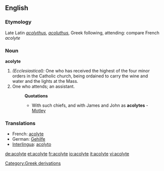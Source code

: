 ==English==

===Etymology===
Late Latin ''[[acolythus]]'', ''[[acoluthus]]'', Greek following, attending: compare French ''acolyte''
===Noun===
'''acolyte'''

#''(Ecclesiastical):'' One who has received the highest of the four minor orders in the Catholic church, being ordained to carry the wine and water and the lights at the Mass.
#One who attends; an assistant. 
#:'''Quotations'''
#:*With such chiefs, and with James and John as '''acolytes''' - [[Motley]]
===Translations===
*French: [[acolyte]] 
*German: [[Gehilfe]] 
*[[Interlingua]]: [[acolyto]]

[[Category:Greek derivations]]

[[de:acolyte]]
[[et:acolyte]]
[[fr:acolyte]]
[[io:acolyte]]
[[it:acolyte]]
[[vi:acolyte]]